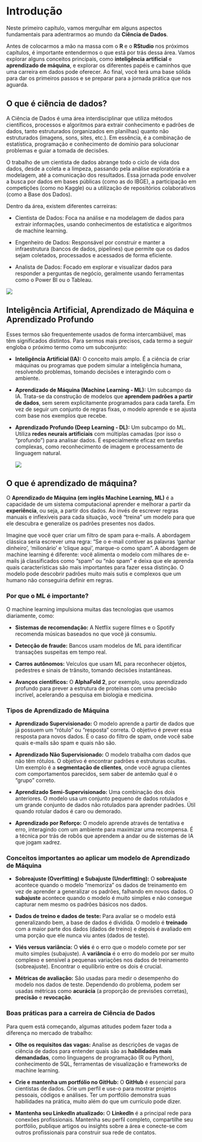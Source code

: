 # Introdução

Neste primeiro capítulo, vamos mergulhar em alguns aspectos fundamentais para adentrarmos ao mundo da **Ciência de Dados**.

Antes de colocarmos a mão na massa com o **R** e o **RStudio** nos próximos capítulos, é importante entendermos o que está por trás dessa área. Vamos explorar alguns conceitos principais, como **inteligência artificial** e **aprendizado de máquina**, e explorar os diferentes papéis e caminhos que uma carreira em dados pode oferecer. Ao final, você terá uma base sólida para dar os primeiros passos e se preparar para a jornada prática que nos aguarda.

## O que é ciência de dados?

A Ciência de Dados é uma área interdisciplinar que utiliza métodos científicos, processos e algoritmos para extrair conhecimento e padrões de dados, tanto estruturados (organizados em planilhas) quanto não estruturados (imagens, sons, sites, etc.). Em essência, é a combinação de estatística, programação e conhecimento de domínio para solucionar problemas e guiar a tomada de decisões.

O trabalho de um cientista de dados abrange todo o ciclo de vida dos dados, desde a coleta e a limpeza, passando pela análise exploratória e a modelagem, até a comunicação dos resultados. Essa jornada pode envolver a busca por dados em bases públicas (como as do IBGE), a participação em competições (como no Kaggle) ou a utilização de repositórios colaborativos (como a Base dos Dados).

Dentro da área, existem diferentes carreiras:

-   Cientista de Dados: Foca na análise e na modelagem de dados para extrair informações, usando conhecimentos de estatística e algoritmos de machine learning.

-   Engenheiro de Dados: Responsável por construir e manter a infraestrutura (bancos de dados, pipelines) que permite que os dados sejam coletados, processados e acessados de forma eficiente.

-   Analista de Dados: Focado em explorar e visualizar dados para responder a perguntas de negócio, geralmente usando ferramentas como o Power BI ou o Tableau.

![](images/clipboard-1032179354.png)

## Inteligência Artificial, Aprendizado de Máquina e Aprendizado Profundo

Esses termos são frequentemente usados de forma intercambiável, mas têm significados distintos. Para sermos mais precisos, cada termo a seguir engloba o próximo termo como um subconjunto:

-   **Inteligência Artificial (IA):** O conceito mais amplo. É a ciência de criar máquinas ou programas que podem simular a inteligência humana, resolvendo problemas, tomando decisões e interagindo com o ambiente.

-   **Aprendizado de Máquina (Machine Learning - ML):** Um subcampo da IA. Trata-se da construção de modelos que **aprendem padrões a partir de dados**, sem serem explicitamente programados para cada tarefa. Em vez de seguir um conjunto de regras fixas, o modelo aprende e se ajusta com base nos exemplos que recebe.

-   **Aprendizado Profundo (Deep Learning - DL):** Um subcampo do ML. Utiliza **redes neurais artificiais** com múltiplas camadas (por isso o "profundo") para analisar dados. É especialmente eficaz em tarefas complexas, como reconhecimento de imagem e processamento de linguagem natural.

    ![](images/clipboard-1209981192.png)

## O que é aprendizado de máquina?

O **Aprendizado de Máquina (em inglês Machine Learning, ML)** é a capacidade de um sistema computacional aprender e melhorar a partir da **experiência**, ou seja, a partir dos dados. Ao invés de escrever regras manuais e inflexíveis para cada situação, você "treina" um modelo para que ele descubra e generalize os padrões presentes nos dados.

Imagine que você quer criar um filtro de spam para e-mails. A abordagem clássica seria escrever uma regra: "Se o e-mail contiver as palavras 'ganhar dinheiro', 'milionário' e 'clique aqui', marque-o como spam". A abordagem de machine learning é diferente: você alimenta o modelo com milhares de e-mails já classificados como "spam" ou "não spam" e deixa que ele aprenda quais características são mais importantes para fazer essa distinção. O modelo pode descobrir padrões muito mais sutis e complexos que um humano não conseguiria definir em regras.

### Por que o ML é importante?

O machine learning impulsiona muitas das tecnologias que usamos diariamente, como:

-   **Sistemas de recomendação:** A Netflix sugere filmes e o Spotify recomenda músicas baseados no que você já consumiu.

-   **Detecção de fraude:** Bancos usam modelos de ML para identificar transações suspeitas em tempo real.

-   **Carros autônomos:** Veículos que usam ML para reconhecer objetos, pedestres e sinais de trânsito, tomando decisões instantâneas.

-   **Avanços científicos:** O **AlphaFold 2**, por exemplo, usou aprendizado profundo para prever a estrutura de proteínas com uma precisão incrível, acelerando a pesquisa em biologia e medicina.

### Tipos de Aprendizado de Máquina

-   **Aprendizado Supervisionado:** O modelo aprende a partir de dados que já possuem um "rótulo" ou "resposta" correta. O objetivo é prever essa resposta para novos dados. É o caso do filtro de spam, onde você sabe quais e-mails são spam e quais não são.

-   **Aprendizado Não Supervisionado:** O modelo trabalha com dados que não têm rótulos. O objetivo é encontrar padrões e estruturas ocultas. Um exemplo é a **segmentação de clientes**, onde você agrupa clientes com comportamentos parecidos, sem saber de antemão qual é o "grupo" correto.

-   **Aprendizado Semi-Supervisionado:** Uma combinação dos dois anteriores. O modelo usa um conjunto pequeno de dados rotulados e um grande conjunto de dados não rotulados para aprender padrões. Útil quando rotular dados é caro ou demorado.

-   **Aprendizado por Reforço:** O modelo aprende através de tentativa e erro, interagindo com um ambiente para maximizar uma recompensa. É a técnica por trás de robôs que aprendem a andar ou de sistemas de IA que jogam xadrez.

### Conceitos importantes ao aplicar um modelo de Aprendizado de Máquina

-   **Sobreajuste (Overfitting) e Subajuste (Underfitting):** O **sobreajuste** acontece quando o modelo "memoriza" os dados de treinamento em vez de aprender a generalizar os padrões, falhando em novos dados. O **subajuste** acontece quando o modelo é muito simples e não consegue capturar nem mesmo os padrões básicos nos dados.

-   **Dados de treino e dados de teste:** Para avaliar se o modelo está generalizando bem, a base de dados é dividida. O modelo é **treinado** com a maior parte dos dados (dados de treino) e depois é avaliado em uma porção que ele nunca viu antes (dados de teste).

-   **Viés versus variância:** O **viés** é o erro que o modelo comete por ser muito simples (subajuste). A **variância** é o erro do modelo por ser muito complexo e sensível a pequenas variações nos dados de treinamento (sobreajuste). Encontrar o equilíbrio entre os dois é crucial.

-   **Métricas de avaliação:** São usadas para medir o desempenho do modelo nos dados de teste. Dependendo do problema, podem ser usadas métricas como **acurácia** (a proporção de previsões corretas), **precisão** e **revocação**.

### Boas práticas para a carreira de Ciência de Dados

Para quem está começando, algumas atitudes podem fazer toda a diferença no mercado de trabalho:

-   **Olhe os requisitos das vagas:** Analise as descrições de vagas de ciência de dados para entender quais são as **habilidades mais demandadas**, como linguagens de programação (R ou Python), conhecimento de SQL, ferramentas de visualização e frameworks de machine learning.

-   **Crie e mantenha um portfólio no GitHub:** O **GitHub** é essencial para cientistas de dados. Crie um perfil e use-o para mostrar projetos pessoais, códigos e análises. Ter um portfólio demonstra suas habilidades na prática, muito além do que um currículo pode dizer.

-   **Mantenha seu LinkedIn atualizado:** O **LinkedIn** é a principal rede para conexões profissionais. Mantenha seu perfil completo, compartilhe seu portfólio, publique artigos ou insights sobre a área e conecte-se com outros profissionais para construir sua rede de contatos.\
